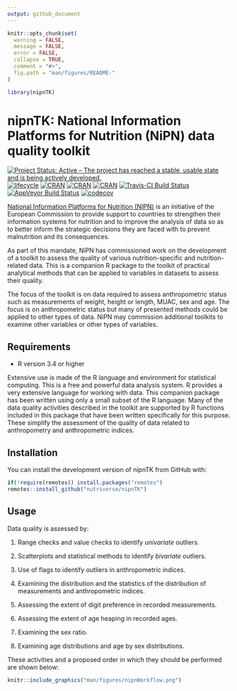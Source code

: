 ```yaml
---
output: github_document
---
```


<!-- README.md is generated from README.Rmd. Please edit that file -->

```r
knitr::opts_chunk$set(
  warning = FALSE,
  message = FALSE,
  error = FALSE,
  collapse = TRUE,
  comment = "#>",
  fig.path = "man/figures/README-"
)

library(nipnTK)
```

# nipnTK: National Information Platforms for Nutrition (NiPN) data quality toolkit 
<!-- <img src="man/figures/logo_nipn_en.png" align="right" display="none" /> -->

<!-- Badges start here -->
[![Project Status: Active – The project has reached a stable, usable state and is being actively developed.](https://www.repostatus.org/badges/latest/active.svg)](https://www.repostatus.org/#active)
[![lifecycle](https://img.shields.io/badge/lifecycle-maturing-blue.svg)](https://www.tidyverse.org/lifecycle/#maturing)
[![CRAN](https://img.shields.io/cran/v/nipnTK.svg)](https://cran.r-project.org/package=nipnTK)
[![CRAN](https://img.shields.io/cran/l/nipnTK.svg)](https://CRAN.R-project.org/package=nipnTK)
[![CRAN](http://cranlogs.r-pkg.org/badges/nipnTK)](https://cran.r-project.org/package=nipnTK)
[![Travis-CI Build Status](https://travis-ci.org/nutriverse/nipnTK.svg?branch=master)](https://travis-ci.org/nutriverse/nipnTK)
[![AppVeyor Build Status](https://ci.appveyor.com/api/projects/status/github/nutriverse/nipnTK?branch=master&svg=true)](https://ci.appveyor.com/project/nutriverse/nipnTK)
[![codecov](https://codecov.io/gh/nutriverse/nipnTK/branch/master/graph/badge.svg)](https://codecov.io/gh/nutriverse/nipnTK)
<!-- Badges end here -->

[National Information Platforms for Nutrition (NIPN)](http://www.nipn-nutrition-platforms.org)
is an initiative of the European Commission to provide support to countries to 
strengthen their information systems for nutrition and to improve the analysis of 
data so as to better inform the strategic decisions they are faced with to prevent 
malnutrition and its consequences.

As part of this mandate, NiPN has commissioned work on the development of a toolkit
to assess the quality of various nutrition-specific and nutrition-related data.
This is a companion R package to the toolkit of practical analytical methods that 
can be applied to variables in datasets to assess their quality.

The focus of the toolkit is on data required to assess anthropometric status such 
as measurements of weight, height or length, MUAC, sex and age. The focus is on 
anthropometric status but many of presented methods could be applied to other 
types of data. NiPN may commission additional toolkits to examine other variables 
or other types of variables.


## Requirements

* R version 3.4 or higher

Extensive use is made of the R language and environment for statistical computing. 
This is a free and powerful data analysis system. R provides a very extensive 
language for working with data. This companion package has been written using 
only a small subset of the R language. Many of the data quality activities 
described in the toolkit are supported by R functions included in this package
that have been written specifically for this purpose. These simplify the assessment 
of the quality of data related to anthropometry and anthropometric indices.


## Installation

You can install the development version of nipnTK from GitHub with:

```r
if(!require(remotes)) install.packages("remotes")
remotes::install_github("nutriverse/nipnTK")
```

## Usage

Data quality is assessed by:

1. Range checks and value checks to identify *univariate* outliers.

2. Scatterplots and statistical methods to identify *bivariate* outliers.

3. Use of flags to identify outliers in anthropometric indices.

4. Examining the distribution and the statistics of the distribution of measurements and anthropometric indices.

5. Assessing the extent of digit preference in recorded measurements.

6. Assessing the extent of age heaping in recorded ages.

7. Examining the sex ratio.

8. Examining age distributions and age by sex distributions.

These activities and a proposed order in which they should be performed are shown below:

```r
knitr::include_graphics("man/figures/nipnWorkflow.png")
```


